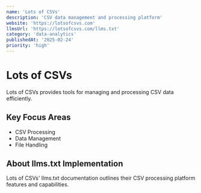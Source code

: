 ```yaml
---
name: 'Lots of CSVs'
description: 'CSV data management and processing platform'
website: 'https://lotsofcsvs.com'
llmsUrl: 'https://lotsofcsvs.com/llms.txt'
category: 'data-analytics'
publishedAt: '2025-02-24'
priority: 'high'
---
```


# Lots of CSVs

Lots of CSVs provides tools for managing and processing CSV data efficiently.

## Key Focus Areas

- CSV Processing
- Data Management
- File Handling

## About llms.txt Implementation

Lots of CSVs' llms.txt documentation outlines their CSV processing platform features and capabilities.
